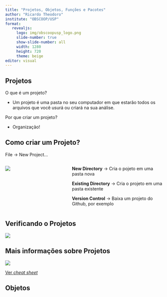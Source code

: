 ```yaml
---
title: "Projetos, Objetos, Funções e Pacotes"
author: "Ricardo Theodoro"
institute: "OBSCOOP/USP"
format: 
   revealjs:
     logo: img/obscoopusp_logo.png
     slide-number: true
     show-slide-number: all
     width: 1280
     height: 720
     theme: beige
editor: visual
---
```


## Projetos

O que é um projeto?

- Um projeto é uma pasta no seu computador em que estarão todos os arquivos que você usurá ou criará na sua análise.

Por que criar um projeto?

- Organização!


## Como criar um Projeto?

File -> New Project...

:::: {.columns}

::: {.column width="40%"}

![](img/rstudio_newproject.png)

:::

::: {.column width="60%"}
**New Directory** -> Cria o pojeto em uma pasta nova

**Existing Directory** -> Cria o projeto em uma pasta existente

**Version Control** -> Baixa um projeto do Github, por exemplo
:::

:::: 

## Verificando o Projetos

![](img/rstudio_projeto.png)

## Mais informações sobre Projetos
![](img/rstudio_cheatsheet.png)

[Ver *cheat sheet*](https://raw.githubusercontent.com/rstudio/cheatsheets/main/rstudio-ide.pdf)

## Objetos
